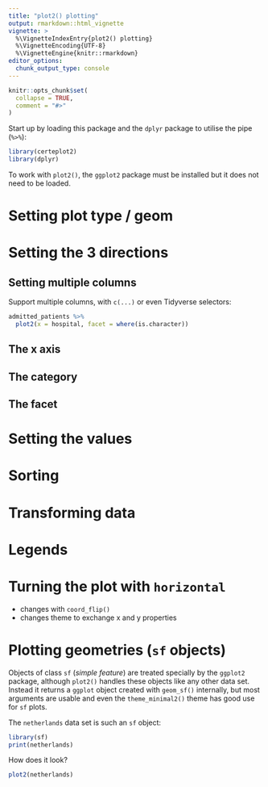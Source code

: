 ```yaml
---
title: "plot2() plotting"
output: rmarkdown::html_vignette
vignette: >
  %\VignetteIndexEntry{plot2() plotting}
  %\VignetteEncoding{UTF-8}
  %\VignetteEngine{knitr::rmarkdown}
editor_options: 
  chunk_output_type: console
---
```


```r
knitr::opts_chunk$set(
  collapse = TRUE,
  comment = "#>"
)
```

Start up by loading this package and the `dplyr` package to utilise the pipe (`%>%`):

```r
library(certeplot2)
library(dplyr)
```

To work with `plot2()`, the `ggplot2` package must be installed but it does not need to be loaded.

# Setting plot type / geom

# Setting the 3 directions 

## Setting multiple columns {.tabset}

Support multiple columns, with `c(...)` or even Tidyverse selectors:

```r
admitted_patients %>%
  plot2(x = hospital, facet = where(is.character))
```

## The x axis

## The category

## The facet

# Setting the values

# Sorting

# Transforming data

# Legends

# Turning the plot with `horizontal`

* changes with `coord_flip()`
* changes theme to exchange x and y properties

# Plotting geometries (`sf` objects)

Objects of class `sf` (*simple feature*) are treated specially by the `ggplot2` package, although `plot2()` handles these objects like any other data set. Instead it returns a `ggplot` object created with `geom_sf()` internally, but most arguments are usable and even the `theme_minimal2()` theme has good use for `sf` plots.

The `netherlands` data set is such an `sf` object:

```r
library(sf)
print(netherlands)
```

How does it look?

```r
plot2(netherlands)
```
